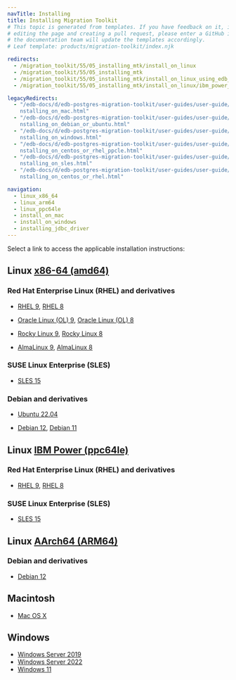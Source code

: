 ```yaml
---
navTitle: Installing
title: Installing Migration Toolkit
# This topic is generated from templates. If you have feedback on it, instead of
# editing the page and creating a pull request, please enter a GitHub issue and
# the documentation team will update the templates accordingly.
# Leaf template: products/migration-toolkit/index.njk

redirects:
  - /migration_toolkit/55/05_installing_mtk/install_on_linux
  - /migration_toolkit/55/05_installing_mtk
  - /migration_toolkit/55/05_installing_mtk/install_on_linux_using_edb_repo/03_mtk55_rhel7_x86/
  - /migration_toolkit/55/05_installing_mtk/install_on_linux/ibm_power_ppc64le/11_mtk55_sles15_ppcle/

legacyRedirects:
  - "/edb-docs/d/edb-postgres-migration-toolkit/user-guides/user-guide/55.0.0/i\
    nstalling_on_mac.html"
  - "/edb-docs/d/edb-postgres-migration-toolkit/user-guides/user-guide/55.0.0/i\
    nstalling_on_debian_or_ubuntu.html"
  - "/edb-docs/d/edb-postgres-migration-toolkit/user-guides/user-guide/55.0.0/i\
    nstalling_on_windows.html"
  - "/edb-docs/d/edb-postgres-migration-toolkit/user-guides/user-guide/55.0.0/i\
    nstalling_on_centos_or_rhel_ppcle.html"
  - "/edb-docs/d/edb-postgres-migration-toolkit/user-guides/user-guide/55.0.0/i\
    nstalling_on_sles.html"
  - "/edb-docs/d/edb-postgres-migration-toolkit/user-guides/user-guide/55.0.0/i\
    nstalling_on_centos_or_rhel.html"

navigation:
  - linux_x86_64
  - linux_arm64
  - linux_ppc64le
  - install_on_mac
  - install_on_windows
  - installing_jdbc_driver
---
```


Select a link to access the applicable installation instructions:

## Linux [x86-64 (amd64)](linux_x86_64)

### Red Hat Enterprise Linux (RHEL) and derivatives

- [RHEL 9](linux_x86_64/mtk_rhel_9), [RHEL 8](linux_x86_64/mtk_rhel_8)

- [Oracle Linux (OL) 9](linux_x86_64/mtk_rhel_9), [Oracle Linux (OL) 8](linux_x86_64/mtk_rhel_8)

- [Rocky Linux 9](linux_x86_64/mtk_other_linux_9), [Rocky Linux 8](linux_x86_64/mtk_other_linux_8)

- [AlmaLinux 9](linux_x86_64/mtk_other_linux_9), [AlmaLinux 8](linux_x86_64/mtk_other_linux_8)

### SUSE Linux Enterprise (SLES)

- [SLES 15](linux_x86_64/mtk_sles_15)

### Debian and derivatives

- [Ubuntu 22.04](linux_x86_64/mtk_ubuntu_22)

- [Debian 12](linux_x86_64/mtk_debian_12), [Debian 11](linux_x86_64/mtk_debian_11)

## Linux [IBM Power (ppc64le)](linux_ppc64le)

### Red Hat Enterprise Linux (RHEL) and derivatives

- [RHEL 9](linux_ppc64le/mtk_rhel_9), [RHEL 8](linux_ppc64le/mtk_rhel_8)

### SUSE Linux Enterprise (SLES)

- [SLES 15](linux_ppc64le/mtk_sles_15)

## Linux [AArch64 (ARM64)](linux_arm64)

### Debian and derivatives

- [Debian 12](linux_arm64/mtk_debian_12)

## Macintosh

- [Mac OS X](macos)

## Windows

- [Windows Server 2019](windows)
- [Windows Server 2022](windows)
- [Windows 11](windows)

